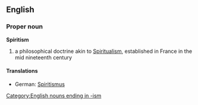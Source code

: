 {{wikipedia}}
==English==
===Proper noun===
'''Spiritism'''
# a philosophical doctrine akin to [[Spiritualism]], established in France in the mid nineteenth century
====Translations====
*German: [[Spiritismus]] {{m}}
[[Category:English nouns ending in -ism]]